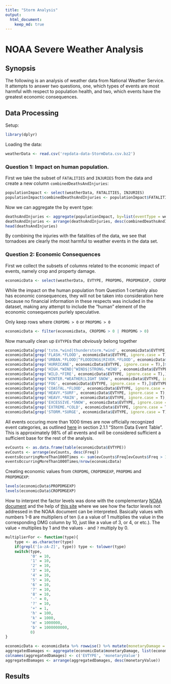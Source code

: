 ```yaml
---
title: "Storm Analysis"
output:
  html_document:
    keep_md: true
---
```


# NOAA Severe Weather Analysis

## Synopsis

The following is an analysis of weather data from National Weather
Service. It attempts to answer two questions, one, which types of
events are most harmful with respect to population health, and two,
which events have the greatest economic consequences.

## Data Processing

Setup:

```r
library(dplyr)
```

Loading the data:

```r
weatherData <- read.csv('repdata-data-StormData.csv.bz2')
```

### Question 1: Impact on human population.

First we take the subset of `FATALITIES` and `INJURIES` from the data
and create a new column `combinedDeathsAndInjuries`:

```r
populationImpact <- select(weatherData, FATALITIES, INJURIES)
populationImpact$combinedDeathsAndInjuries <- populationImpact$FATALITIES + populationImpact$INJURIES
```

Now we can aggregate the by event type:

```r
deathsAndInjuries <- aggregate(populationImpact, by=list(eventType = weatherData$EVTYPE), sum, na.rm = T)
deathsAndInjuries <- arrange(deathsAndInjuries, desc(combinedDeathsAndInjuries))
head(deathsAndInjuries)
```

By combining the injuries with the fatalities of the data, we see that
tornadoes are clearly the most harmful to weather events in the data set.

### Question 2: Economic Consequences

First we collect the subsets of columns related to the economic impact
of events, namely crop and property damage.

```r
economicData <- select(weatherData, EVTYPE, PROPDMG, PROPDMGEXP, CROPDMG, CROPDMGEXP)
```

While the impact on the human population from Question 1 certainly
also has economic consequences, they will not be taken into
consideration here because no financial information in these respects
was included in the dataset, making any attempt to include the "human"
element of the economic consequences purlely speculative.

Only keep rows where `CROPDMG > 0` or `PROPDMG > 0`

```r
economicData <- filter(economicData, CROPDMG > 0 | PROPDMG > 0)
```

Now manually clean up `EVTYPE`s that _obviously_ belong together

```r
economicData[grep('tstm.*wind|thunderstorm.*wind', economicData$EVTYPE, ignore.case = T),]$EVTYPE <- 'THUNDERSTORM WIND'
economicData[grep('FLASH.*FLOOD', economicData$EVTYPE, ignore.case = T),]$EVTYPE <- 'FLASH FLOOD'
economicData[grep('URBAN.*FLOOD|^FLOODING$|RIVER.*FLOOD', economicData$EVTYPE, ignore.case = T),]$EVTYPE <- 'FLOOD'
economicData[grep('HURRICANE', economicData$EVTYPE, ignore.case = T),]$EVTYPE <- 'HURRICANE'
economicData[grep('HIGH.*WIND|^WIND$|STRONG.*WIND', economicData$EVTYPE, ignore.case = T),]$EVTYPE <- 'HIGH WIND'
economicData[grep('WILD.*FIRE', economicData$EVTYPE, ignore.case = T),]$EVTYPE <- 'WILDFIRE'
economicData[grep('WINTER.*WEATHER|LIGHT SNOW', economicData$EVTYPE, ignore.case = T),]$EVTYPE <- 'WINTER WEATHER'
economicData[grep('FOG', economicData$EVTYPE, ignore.case = T),]$EVTYPE <- 'DENSE FOG'
economicData[grep('COASTAL.*FLOOD', economicData$EVTYPE, ignore.case = T),]$EVTYPE <- 'COASTAL FLOOD'
economicData[grep('HEAVY.*SURF', economicData$EVTYPE, ignore.case = T),]$EVTYPE <- 'HIGH SURF'
economicData[grep('HEAVY.*RAIN', economicData$EVTYPE, ignore.case = T),]$EVTYPE <- 'HEAVY RAIN'
economicData[grep('EXCESSIVE.*SNOW', economicData$EVTYPE, ignore.case = T),]$EVTYPE <- 'HEAVY SNOW'
economicData[grep('EXTREME.*COLD', economicData$EVTYPE, ignore.case = T),]$EVTYPE <- 'EXTREME COLD'
economicData[grep('STORM.*SURGE', economicData$EVTYPE, ignore.case = T),]$EVTYPE <- 'STORM SURGE/TIDE'
```

All events occuring more than 1000 times are now officially recognized
event categories, as outlined
[here](https://d396qusza40orc.cloudfront.net/repdata%2Fpeer2_doc%2Fpd01016005curr.pdf)
in section 2.1.1 "Storm Data Event Table". This is approximately 98%
of all events and will be considered sufficient a sufficient base for
the rest of the analysis.

```r
evCounts <- as.data.frame(table(economicData$EVTYPE))
evCounts <- arrange(evCounts, desc(Freq))
eventsOccurringMoreThan1000Times <- sum(evCounts$Freq[evCounts$Freq > 1000])
eventsOccurringMoreThan1000Times/nrow(economicData)
```

Creating economic values from `CROPDMG`, `CROPDMGEXP`, `PROPDMG` and `PROPDMGEXP`:

```r
levels(economicData$PROPDMGEXP)
levels(economicData$CROPDMGEXP)
```

How to interpret the factor levels was done with the complementary
[NOAA document](https://d396qusza40orc.cloudfront.net/repdata%2Fpeer2_doc%2Fpd01016005curr.pdf)
and the help of
[this site](https://rstudio-pubs-static.s3.amazonaws.com/58957_37b6723ee52b455990e149edde45e5b6.html)
where we see how the factor levels not addressed in the NOAA document
can be interpreted. Basically values with numbers 1-8 are multipliers of ten
(i.e a value of 1 multiplies the value in the corresponding DMG column
by 10, just like a value of 3, or 4, or etc.). The value `+` multiplies
by 1 and the values `-` and `?` multiply by 0.

```r
multiplierFor <- function(type){
    type <- as.character(type)
    if(grepl('[a-zA-Z]', type)) type <- tolower(type)
    switch(type,
           '0' = 10,
           '1' = 10,
           '2' = 10,
           '3' = 10,
           '4' = 10,
           '5' = 10,
           '6' = 10,
           '7' = 10,
           '8' = 10,
           '-' = 0,
           '?' = 10,
           '+' = 1,
           'h' = 100,
           'k' = 1000,
           'm' = 1000000,
           'b' = 1000000000,
           0)
}

economicData <- economicData %>% rowwise() %>% mutate(monetaryDamage = PROPDMG*multiplierFor(PROPDMGEXP) + CROPDMG*multiplierFor(CROPDMGEXP))
aggregatedDamages <- aggregate(economicData$monetaryDamage, list(economicData$EVTYPE), sum)
colnames(aggregatedDamages) <- c('EVTYPE', 'monetaryValue')
aggregatedDamages <- arrange(aggregatedDamages, desc(monetaryValue))
```

## Results

##
